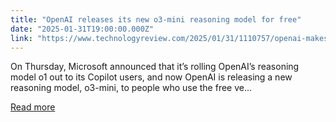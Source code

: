```yaml
---
title: "OpenAI releases its new o3-mini reasoning model for free"
date: "2025-01-31T19:00:00.000Z"
link: "https://www.technologyreview.com/2025/01/31/1110757/openai-makes-its-reasoning-model-for-free/"
---
```


On Thursday, Microsoft announced that it’s rolling OpenAI&#8217;s reasoning model o1 out to its Copilot users, and now OpenAI is releasing a new reasoning model, o3-mini, to people who use the free ve...

[Read more](https://www.technologyreview.com/2025/01/31/1110757/openai-makes-its-reasoning-model-for-free/)
